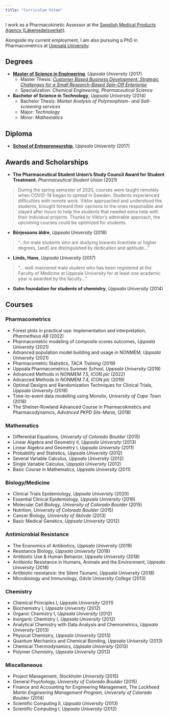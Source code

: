 ```yaml
---
title: "Curriculum Vitae"
---
```


I work as a Pharmacokinetic Assessor at the [Swedish Medical Products Agency (Läkemedelsverket)](https://www.lakemedelsverket.se/en).

Alongside my current employment, I am also pursuing a PhD in Pharmacometrics at [Uppsala University](https://www.uu.se/en).

## Degrees  
* [**Master of Science in Engineering**](http://www.uu.se/en/admissions/master/selma/studieplan/?planId=405&pKod=TKT2Y&lasar=), _Uppsala University_ (2017)
  * Master Thesis: [_Customer Based Business Development: Strategic Challenges for a Small Research-Based Spin-Off Enterprise_](http://www.diva-portal.org/smash/get/diva2:1137512/FULLTEXT01.pdf)
  * Specialization: _Chemical Engineering, Pharmaceutical Science_

* **Bachelor of Science in Technology**, _Uppsala University_ (2014)
  * Bachelor Thesis: _Market Analysis of Polymorphism- and Salt-screening services_
  * Major: _Technology_
  * Minor: _Mathematics_

## Diploma  
* [**School of Entrepreneurship**](https://cie.uu.se/industrial-engineering-and-management/education/entrepreneurship/), _Uppsala University_ (2017)


## Awards and Scholarships
* **The Pharmaceutical Student Union’s Study Council Award for Student Treatment**, _Pharmaceutical Student Union_ (2021)

> During the spring semester of 2020, courses were taught remotely when COVID-19 began to spread in Sweden. Students experienced difficulties with remote work. Viktor approached and understood the students, brought forward their opinions to the ones responsible and stayed after hours to help the students that needed extra help with their individual projects. Thanks to Viktor’s admirable approach, the upcoming courses could be optimized for students.

* **Börjessons äldre**, _Uppsala University_ (2018)  

> "...for male students who are studying towards licentiate or higher degrees, [and] are distinguished by dedication and aptitude..."

* **Linds, Hans**, _Uppsala University_ (2017)

> "... well-mannered male student who has been registered at the Faculty of Medicine at Uppsala University for at least one academic year is awarded by the faculty..."

* **Gahn foundation for students of chemistry**, _Uppsala University_ (2014)

## Courses

### Pharmacometrics 

* Forest plots in practical use: Implementation and interpretation, _Pharmetheus AB_ (2022)
* Pharmacometric modeling of composite scores outcomes, _Uppsala University_ (2021)
* Advanced population model building and usage in NONMEM, _Uppsala University_ (2021)
* Pharmacometric Statistics, _TACA Training_ (2019)
* Uppsala Pharmacometrics Summer School, _Uppsala University_ (2019)
* Advanced Methods in NONMEM 7.5, _ICON plc_ (2022)
* Advanced Methods in NONMEM 7.4, _ICON plc_ (2019)
* Optimal Designs and Randomization Techniques for Clinical Trials, _Uppsala University_ (2018)
* Time-to-event data modelling using Monolix, _University of Cape Town_ (2018)
* The Sheiner-Rowland Advanced Course in Pharmacokinetics and Pharmacodynamics, _Advanced PKPD Sils-Maria_, (2018)

### Mathematics
* Differential Equations, _University of Colorado Boulder_ (2015)
* Linear Algebra and Geometry II, _Uppsala University_ (2013)
* Linear Algebra and Geometry I, _Uppsala University_ (2011)
* Probability and Statistics, _Uppsala University_ (2012)
* Several Variable Calculus, _Uppsala University_ (2012)
* Single Variable Calculus, _Uppsala University_ (2012)
* Basic Course in Mathematics, _Uppsala University_ (2011)

### Biology/Medicine

* Clinical Trials Epidemiology, _Uppsala University_ (2020)
* Essential Clinical Epidemiology, _Uppsala University_ (2019)
* Molecular Cell Biology, _University of Colorado Boulder_ (2015)
* Nutrition, _University of Colorado Boulder_ (2015)
* Cancer Biology, _University of Skövde_ (2013)
* Basic Medical Genetics, _Uppsala University_ (2012)

### Antimicrobial Resistance 

* The Economics of Antibiotics, _Uppsala University_ (2019)
* Resistance Biology, _Uppsala University_ (2018)
* Antibiotic Use & Human Behavior, _Uppsala University_ (2018)
* Antibiotic Resistance in Humans, Animals and the Environment, _Uppsala University_ (2018)
* Antibiotic resistance: the Silent Tsunami, _Uppsala University_ (2018)
* Microbiology and Immunology, _Gävle University College_ (2013)

### Chemistry

* Chemical Principles I, _Uppsala University_ (2011)
* Biochemistry I, _Uppsala University_ (2012)
* Organic Chemistry I, _Uppsala University_ (2012)
* Inorganic Chemistry I, _Uppsala University_ (2012)
* Analytical Chemistry with Data Analysis and Chemometrics, _Uppsala University_ (2013)
* Physical Chemistry, _Uppsala University_ (2013)
* Quantum Mechanics and Chemical Bonding, _Uppsala University_ (2013)
* Chemical Thermodynamics, _Uppsala University_ (2013)
* Polymer Chemistry, _Uppsala University_ (2013)

### Miscellaneous 

* Project Management, _Stockholm University_ (2015)
* General Psychology, _University of Colorado Boulder_ (2015)
* Finance and Accounting for Engineering Management, _The Lockheed Martin Engineering Management Program, University of Colorado Boulder_ (2014)
* Scientific Computing II, _Uppsala University_ (2013)
* Scientific Computing I, _Uppsala University_ (2012)
